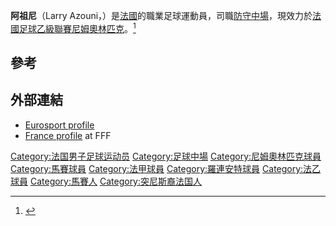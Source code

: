 {{Infobox football biography
|name                = 阿祖尼
|image               = U-19 EC-Qualifikation Austria vs. France 2013-06-10 (112).jpg
|fullname            = Larry Azouni
|birth_date          = {{Birth date and age|1994|3|23|df=y}}
|birth_place         = {{FRA}}[[馬賽|馬賽]]
|height              = {{height|m=1.75}}
|position            = [[防守中場|防守中場]]
|currentclub         = [[尼姆奧林匹克|尼姆奧林匹克]]
|clubnumber          = 5
|youthyears1         = 2000–2006
|youthclubs1         = Burel FC
|youthyears2         = 2006–2012
|youthclubs2         = [[馬賽奧林匹克|馬賽]]
|years1              = 2012–2014
|clubs1              = [[馬賽奧林匹克|馬賽]]
|caps1               = 0
|goals1              = 0
|years2              = 2013–2014
|clubs2              = → [[洛里昂足球俱樂部|羅連安特]] (租借)
|caps2               = 2
|goals2              = 0
|years3              = 2015–
|clubs3              = [[尼姆奧林匹克|尼姆奧林匹克]]<ref>{{Cite web |url=http://www.lequipe.fr/Football/FootballFicheJoueur44015.html |title=存档副本 |accessdate=2016-02-10 |archive-date=2015-11-17 |archive-url=https://web.archive.org/web/20151117100138/http://www.lequipe.fr/Football/FootballFicheJoueur44015.html |dead-url=no }}</ref>
|caps3               = 30
|goals3              = 2
|nationalyears1      = 2012
|nationalteam1       = [[法國18歲以下足球代表隊|法國18歲以下足球代表隊]]
|nationalcaps1       = 3
|nationalgoals1      = 0
|nationalyears2      = 2012–2013
|nationalteam2       = [[法國19歲以下足球代表隊|法國19歲以下足球代表隊]]
|nationalcaps2       = 14
|nationalgoals2      = 0
|nationalyears3      = 2013
|nationalteam3       = [[法國20歲以下足球代表隊|法國20歲以下足球代表隊]]
|nationalcaps3       = 2
|nationalgoals3      = 1
|nationalyears4      = 2014
|nationalteam4       = [[突尼斯21歲以下足球代表隊|突尼斯21歲以下足球代表隊]]
|nationalcaps4       = 1
|nationalgoals4      = 0
|club-update         = 23 January 2016
|nationalteam-update = 21:59, 28 November 2015 (UTC)
}}

'''阿祖尼'''（Larry Azouni，{{bd|1994年|3月23日||}}）是[[法國|法國]]的職業足球運動員，司職[[防守中場|防守中場]]，現效力於[[法國足球乙級聯賽|法國足球乙級聯賽]][[尼姆奧林匹克|尼姆奧林匹克]]。<ref>{{Cite web |url=http://www.tunisie-foot.com/home/2014/11/06/equipe-nationale-olympique-liste-des-joueurs-convoques-pour-le-match-amical-conte-le-qatar/ |title=存档副本 |accessdate=2016-02-10 |archive-date=2017-06-21 |archive-url=https://web.archive.org/web/20170621045745/http://www.tunisie-foot.com/home/2014/11/06/equipe-nationale-olympique-liste-des-joueurs-convoques-pour-le-match-amical-conte-le-qatar/ |dead-url=no }}</ref>

==參考==
{{reflist}}

==外部連結==
*[http://au.eurosport.com/football/larry-azouni_prs294155/person.shtml Eurosport profile] {{Wayback|url=http://au.eurosport.com/football/larry-azouni_prs294155/person.shtml |date=20151231033358 }}
*[http://www.fff.fr/equipes-de-france/tous-les-joueurs/fiche-joueur/1706239993-larry-azouni France profile] at FFF

{{DEFAULTSORT: Azouni, Larry}}
[[Category:法国男子足球运动员|Category:法国男子足球运动员]]
[[Category:足球中場|Category:足球中場]]
[[Category:尼姆奧林匹克球員|Category:尼姆奧林匹克球員]]
[[Category:馬賽球員|Category:馬賽球員]]
[[Category:法甲球員|Category:法甲球員]]
[[Category:羅連安特球員|Category:羅連安特球員]]
[[Category:法乙球員|Category:法乙球員]]
[[Category:馬賽人|Category:馬賽人]]
[[Category:突尼斯裔法国人|Category:突尼斯裔法国人]]